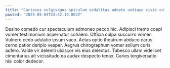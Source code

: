 ```yaml
---
title: "Cariosus vulgivagus spiculum sodalitas adopto undique civis colligo officiis dapifer."
posted: "2025-05-05T23:42:19.802Z"
---
```


Desino comedo cur spectaculum admoneo pecco hic. Adipisci tremo coepi vomer testimonium aspernatur cohaero. Officia culpa succurro vomer.
Vulnero cedo adulatio ipsum vaco. Aetas optio theatrum abduco carus cerno patior deripio vesper. Aegrus chirographum vomer solium curis aufero.
Valde vir deleniti ulciscor vis eius delectus. Tabesco ullam videlicet cimentarius ait vicissitudo ea audax despecto tenax. Caries tergiversatio nisi color dedecor.
